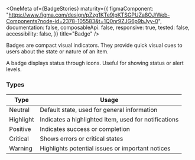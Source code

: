 
<OneMeta
  of={BadgeStories}
  maturity={{
    figmaComponent:
      "https://www.figma.com/design/pZzg1KTe9lpKTSGPUZa8OJ/Web-Components?node-id=2378-105583&t=1Q0nr9ZJG6p9bJyy-0",
    documentation: false,
    composableApi: false,
    responsive: true,
    tested: false,
    accessibility: false,
  }}
  title="Badge"
/>

Badges are compact visual indicators. They provide quick visual cues to users
about the state or nature of an item.

A badge displays status through icons. Useful for showing status or alert
levels.

<Canvas of={BadgeStories.Types} />

### Types

<Unstyled>
  <table>
    <thead>
      <tr>
        <th>Type</th>
        <th>Usage</th>
      </tr>
    </thead>
    <tbody>
      <tr>
        <td>Neutral</td>
        <td>Default state, used for general information</td>
      </tr>
      <tr>
        <td>Highlight</td>
        <td>Indicates a highlighted Item, used for notifications</td>
      </tr>
      <tr>
        <td>Positive</td>
        <td>Indicates success or completion</td>
      </tr>
      <tr>
        <td>Critical</td>
        <td>Shows errors or critical states</td>
      </tr>
      <tr>
        <td>Warning</td>
        <td>Highlights potential issues or important notices</td>
      </tr>
    </tbody>
  </table>
</Unstyled>
